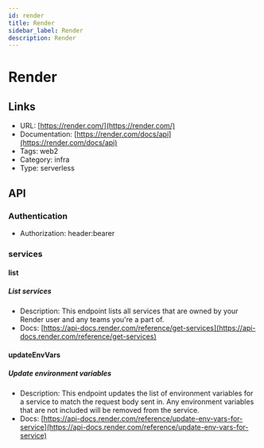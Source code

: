 ```yaml
---
id: render
title: Render
sidebar_label: Render
description: Render
---
```


# Render

## Links

* URL: [https://render.com/](https://render.com/)
* Documentation: [https://render.com/docs/api](https://render.com/docs/api)
* Tags: web2
* Category: infra
* Type: serverless

## API

### Authentication

* Authorization: header:bearer

### services

#### list

##### List services

* Description: This endpoint lists all services that are owned by your Render user and any teams you're a part of.
* Docs: [https://api-docs.render.com/reference/get-services](https://api-docs.render.com/reference/get-services)

#### updateEnvVars

##### Update environment variables

* Description: This endpoint updates the list of environment variables for a service to match the request body sent in. Any environment variables that are not included will be removed from the service.
* Docs: [https://api-docs.render.com/reference/update-env-vars-for-service](https://api-docs.render.com/reference/update-env-vars-for-service)
